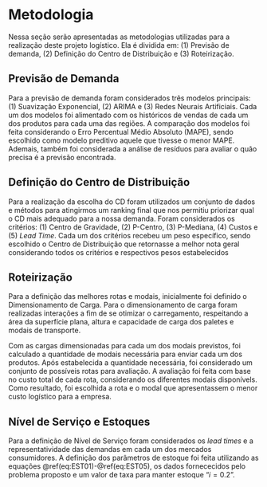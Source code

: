 # Metodologia

Nessa seção serão apresentadas as metodologias utilizadas para a realização deste projeto logístico. Ela é dividida em: (1) Previsão de demanda, (2) Definição do Centro de Distribuição e (3) Roteirização.

## Previsão de Demanda {.unlisted .unnumbered}

Para a previsão de demanda foram considerados três modelos principais: (1) Suavização Exponencial, (2) ARIMA e (3) Redes Neurais Artificiais. Cada um dos modelos foi alimentado com os históricos de vendas de cada um dos produtos para cada uma das regiões. A comparação dos modelos foi feita considerando o Erro Percentual Médio Absoluto (MAPE), sendo escolhido como modelo preditivo aquele que tivesse o menor MAPE. Ademais, também foi considerada a análise de resíduos para avaliar o quão precisa é a previsão encontrada.

## Definição do Centro de Distribuição {.unlisted .unnumbered}

Para a realização da escolha do CD foram utilizados um conjunto de dados e métodos para atingirmos um ranking final que nos permitiu priorizar qual o CD mais adequado para a nossa demanda. Foram considerados os critérios: (1) Centro de Gravidade, (2) P-Centro, (3) P-Mediana, (4) Custos e (5) *Lead Time*. Cada um dos critérios recebeu um peso específico, sendo escolhido o Centro de Distribuição que retornasse a melhor nota geral considerando todos os critérios e respectivos pesos estabelecidos

## Roteirização {.unlisted .unnumbered}

Para a definição das melhores rotas e modais, inicialmente foi definido o Dimensionamento de Carga. Para o dimensionamento de carga foram realizadas interações a fim de se otimizar o carregamento, respeitando a área da superfície plana, altura e capacidade de carga dos paletes e modais de transporte.

Com as cargas dimensionadas para cada um dos modais previstos, foi calculado a quantidade de modais necessária para enviar cada um dos produtos. Após estabelecida a quantidade necessária, foi considerado um conjunto de possíveis rotas para avaliação. A avaliação foi feita com base no custo total de cada rota, considerando os diferentes modais disponívels. Como resultado, foi escolhida a rota e o modal que apresentassem o menor custo logístico para a empresa.

## Nível de Serviço e Estoques {.unlisted .unnumbered}

Para a definição de Nível de Serviço foram considerados os *lead times* e a representatividade das demandas em cada um dos mercados consumidores. A definição dos parâmetros de estoque foi feita utilizando as equações \@ref(eq:EST01)-\@ref(eq:EST05), os dados fornececidos pelo problema proposto e um valor de taxa para manter estoque "$i = 0.2$".